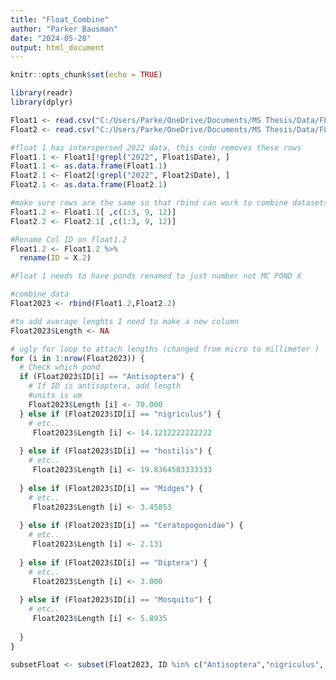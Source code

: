 ```yaml
---
title: "Float_Combine"
author: "Parker Bausman"
date: "2024-05-28"
output: html_document
---
```


```r
knitr::opts_chunk$set(echo = TRUE)
```

```r
library(readr)
library(dplyr)
```


```r
Float1 <- read.csv("C:/Users/Parke/OneDrive/Documents/MS Thesis/Data/FLOAT23-MB.csv", header=TRUE)
Float2 <- read.csv("C:/Users/Parke/OneDrive/Documents/MS Thesis/Data/FLOAT23-PB.csv", header=TRUE)
```

```r
#float 1 has interspersed 2022 data, this code removes these rows 
Float1.1 <- Float1[!grepl("2022", Float1$Date), ]
Float1.1 <- as.data.frame(Float1.1)
Float2.1 <- Float2[!grepl("2022", Float2$Date), ]
Float2.1 <- as.data.frame(Float2.1)
```

```r
#make sure rows are the same so that rbind can work to combine datasets 
Float1.2 <- Float1.1[ ,c(1:3, 9, 12)]
Float2.2 <- Float2.1[ ,c(1:3, 9, 12)]
```

```r
#Rename Col ID on float1.2
Float1.2 <- Float1.2 %>%
  rename(ID = X.2)
```

```r
#Float 1 needs to have ponds renamed to just number not MC POND X
```


```r
#combine data 
Float2023 <- rbind(Float1.2,Float2.2)
```

```r
#to add average lenghts I need to make a new column
Float2023$Length <- NA
```

```r
# ugly for loop to attach lengths (changed from micro to millimeter )
for (i in 1:nrow(Float2023)) {
  # Check which pond 
  if (Float2023$ID[i] == "Antisoptera") {
    # If ID is antisoptera, add length
    #units is um 
    Float2023$Length [i] <- 70.000
  } else if (Float2023$ID[i] == "nigriculus") {
    # etc..
     Float2023$Length [i] <- 14.1212222222222
     
  } else if (Float2023$ID[i] == "hostilis") {
    # etc..
     Float2023$Length [i] <- 19.8364583333333
     
  } else if (Float2023$ID[i] == "Midges") {
    # etc..
     Float2023$Length [i] <- 3.45853
     
  } else if (Float2023$ID[i] == "Ceratopogonidae") {
    # etc..
     Float2023$Length [i] <- 2.131
     
  } else if (Float2023$ID[i] == "Diptera") {
    # etc..
     Float2023$Length [i] <- 3.000
     
  } else if (Float2023$ID[i] == "Mosquito") {
    # etc..
     Float2023$Length [i] <- 5.8935
     
  }
}
```

```r
subsetFloat <- subset(Float2023, ID %in% c("Antisoptera","nigriculus", "hostilis", "Midges","Ceratopogonidae","Diptera", "Mosquito"))
```



